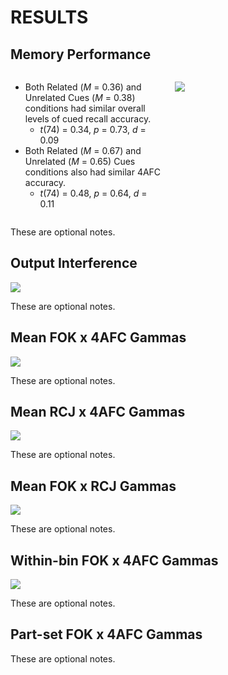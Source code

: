 # RESULTS

## Memory Performance

:::: {.columns}
::: {.column width="50%"}

- Both Related (_M_ = 0.36) and Unrelated Cues (_M_ = 0.38) conditions had similar overall levels of cued recall accuracy.
  + _t_(74) = 0.34, _p_ = 0.73, _d_ = 0.09

- Both Related (_M_ = 0.67) and Unrelated (_M_ = 0.65) Cues conditions also had similar 4AFC accuracy.
  + _t_(74) = 0.48, _p_ = 0.64, _d_ = 0.11

:::
::: {.column width="50%"}

![](./img/recall_recog_means.png)

:::
::::

::: {.notes}
These are optional notes.
:::

## Output Interference

![](./img/recall_lin_loess.png)


::: {.notes}
These are optional notes.
:::

## Mean FOK x 4AFC Gammas

![](./img/fok_gamma_1.png)

::: {.notes}
These are optional notes.
:::

## Mean RCJ x 4AFC Gammas

![](./img/cj_gamma_1.png)

::: {.notes}
These are optional notes.
:::

## Mean FOK x RCJ Gammas

![](./img/fok_cj_gamma.png)

::: {.notes}
These are optional notes.
:::

## Within-bin FOK x 4AFC Gammas

![](./img/part_gamma_1.png)

::: {.notes}
These are optional notes.
:::

## Part-set FOK x 4AFC Gammas

::: {.notes}
These are optional notes.
:::